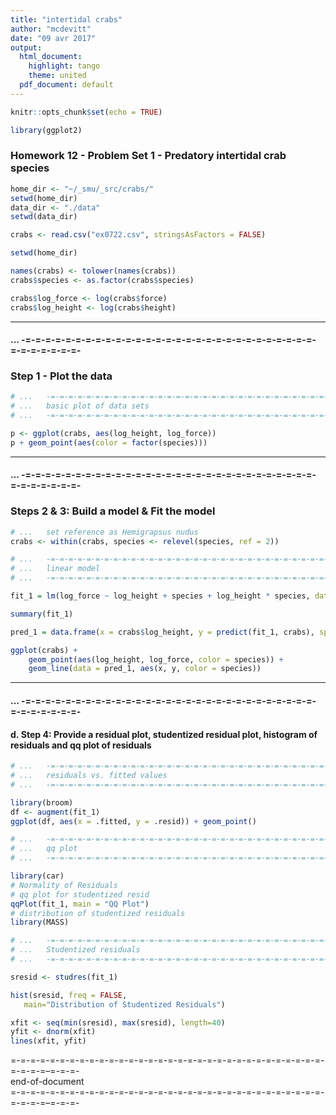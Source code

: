 ```yaml
---
title: "intertidal crabs"
author: "mcdevitt"
date: "09 avr 2017"
output:
  html_document:
    highlight: tango
    theme: united
  pdf_document: default
---
```


```r
knitr::opts_chunk$set(echo = TRUE)

library(ggplot2)

```

### Homework 12 - Problem Set 1 - Predatory intertidal crab species

```r

home_dir <- "~/_smu/_src/crabs/"
setwd(home_dir)
data_dir <- "./data"
setwd(data_dir)

crabs <- read.csv("ex0722.csv", stringsAsFactors = FALSE)

setwd(home_dir)

names(crabs) <- tolower(names(crabs))
crabs$species <- as.factor(crabs$species)

crabs$log_force <- log(crabs$force)
crabs$log_height <- log(crabs$height)

```

***  

#### ...	-=-=-=-=-=-=-=-=-=-=-=-=-=-=-=-=-=-=-=-=-=-=-=-=-=-=-=-=-=-=-=-=-=-=-=-=-  
### __Step 1 - Plot the data__  

```r
# ...	-=-=-=-=-=-=-=-=-=-=-=-=-=-=-=-=-=-=-=-=-=-=-=-=-=-=-=-=-=-=-=-=-=-=-=-=-
# ...	basic plot of data sets
# ...	-=-=-=-=-=-=-=-=-=-=-=-=-=-=-=-=-=-=-=-=-=-=-=-=-=-=-=-=-=-=-=-=-=-=-=-=-

p <- ggplot(crabs, aes(log_height, log_force))
p + geom_point(aes(color = factor(species)))
```


***  

#### ...	-=-=-=-=-=-=-=-=-=-=-=-=-=-=-=-=-=-=-=-=-=-=-=-=-=-=-=-=-=-=-=-=-=-=-=-=-  
### __Steps 2 & 3:  Build a model & Fit the model__  

```r
# ...	set reference as Hemigrapsus nudus
crabs <- within(crabs, species <- relevel(species, ref = 2))

# ...	-=-=-=-=-=-=-=-=-=-=-=-=-=-=-=-=-=-=-=-=-=-=-=-=-=-=-=-=-=-=-=-=-=-=-=-=-
# ...	linear model
# ...	-=-=-=-=-=-=-=-=-=-=-=-=-=-=-=-=-=-=-=-=-=-=-=-=-=-=-=-=-=-=-=-=-=-=-=-=-

fit_1 = lm(log_force ~ log_height + species + log_height * species, data = crabs)

summary(fit_1)

pred_1 = data.frame(x = crabs$log_height, y = predict(fit_1, crabs), species = crabs$species)

ggplot(crabs) +
	geom_point(aes(log_height, log_force, color = species)) +
	geom_line(data = pred_1, aes(x, y, color = species))

```

***  

#### ...	-=-=-=-=-=-=-=-=-=-=-=-=-=-=-=-=-=-=-=-=-=-=-=-=-=-=-=-=-=-=-=-=-=-=-=-=-  
#### __d. Step 4: Provide a residual plot, studentized residual plot, histogram of residuals and qq plot of residuals__  

```r

# ...	-=-=-=-=-=-=-=-=-=-=-=-=-=-=-=-=-=-=-=-=-=-=-=-=-=-=-=-=-=-=-=-=-=-=-=-=-
# ...	residuals vs. fitted values
# ...	-=-=-=-=-=-=-=-=-=-=-=-=-=-=-=-=-=-=-=-=-=-=-=-=-=-=-=-=-=-=-=-=-=-=-=-=-

library(broom)
df <- augment(fit_1)
ggplot(df, aes(x = .fitted, y = .resid)) + geom_point()

# ...	-=-=-=-=-=-=-=-=-=-=-=-=-=-=-=-=-=-=-=-=-=-=-=-=-=-=-=-=-=-=-=-=-=-=-=-=-
# ...	qq plot
# ...	-=-=-=-=-=-=-=-=-=-=-=-=-=-=-=-=-=-=-=-=-=-=-=-=-=-=-=-=-=-=-=-=-=-=-=-=-

library(car)
# Normality of Residuals
# qq plot for studentized resid
qqPlot(fit_1, main = "QQ Plot")
# distribution of studentized residuals
library(MASS)

# ...	-=-=-=-=-=-=-=-=-=-=-=-=-=-=-=-=-=-=-=-=-=-=-=-=-=-=-=-=-=-=-=-=-=-=-=-=-
# ...	Studentized residuals
# ...	-=-=-=-=-=-=-=-=-=-=-=-=-=-=-=-=-=-=-=-=-=-=-=-=-=-=-=-=-=-=-=-=-=-=-=-=-

sresid <- studres(fit_1)

hist(sresid, freq = FALSE,
   main="Distribution of Studentized Residuals")

xfit <- seq(min(sresid), max(sresid), length=40)
yfit <- dnorm(xfit)
lines(xfit, yfit) 


```



=-=-=-=-=-=-=-=-=-=-=-=-=-=-=-=-=-=-=-=-=-=-=-=-=-=-=-=-=-=-=-=-=-=-=-=--=-=-=-  
end-of-document  
=-=-=-=-=-=-=-=-=-=-=-=-=-=-=-=-=-=-=-=-=-=-=-=-=-=-=-=-=-=-=-=-=-=-=-=--=-=-=-  
